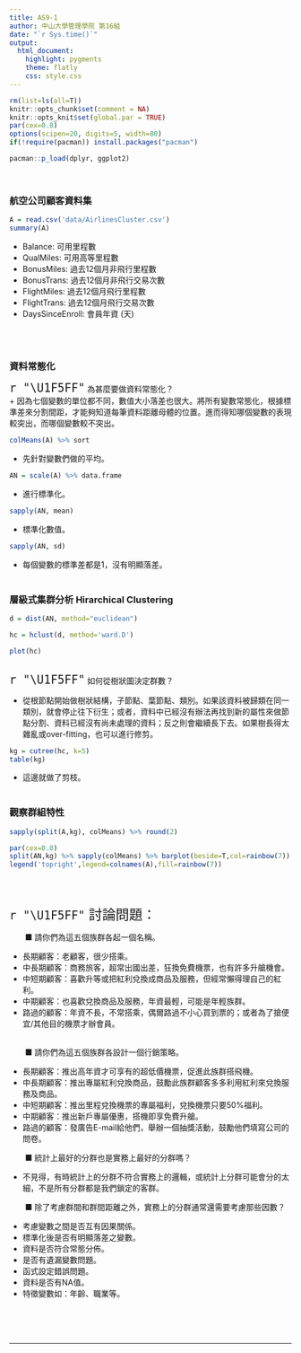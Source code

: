 ```yaml
---
title: AS9-1
author: 中山大學管理學院 第16組
date: "`r Sys.time()`"
output: 
  html_document:
    highlight: pygments
    theme: flatly
    css: style.css
---
```


```r
rm(list=ls(all=T))
knitr::opts_chunk$set(comment = NA)
knitr::opts_knit$set(global.par = TRUE)
par(cex=0.8)
options(scipen=20, digits=5, width=80)
if(!require(pacman)) install.packages("pacman")
```

```r
pacman::p_load(dplyr, ggplot2)
```
<br>

### 航空公司顧客資料集

```r
A = read.csv('data/AirlinesCluster.csv')
summary(A)
```

+ Balance: 可用里程數
+ QualMiles: 可用高等里程數
+ BonusMiles: 過去12個月非飛行里程數
+ BonusTrans: 過去12個月非飛行交易次數
+ FlightMiles: 過去12個月飛行里程數
+ FlightTrans: 過去12個月飛行交易次數
+ DaysSinceEnroll: 會員年資 (天)


<br><br>

### 資料常態化

<span style="font-size:24px">`r "\U1F5FF"`</span>
為甚麼要做資料常態化？<br>
+ 因為七個變數的單位都不同，數值大小落差也很大。將所有變數常態化，根據標準差來分割間距，才能夠知道每筆資料距離母體的位置。進而得知哪個變數的表現較突出，而哪個變數較不突出。
```r
colMeans(A) %>% sort
```
+ 先針對變數們做的平均。
```r
AN = scale(A) %>% data.frame
```
+ 進行標準化。
```r
sapply(AN, mean)
```
+ 標準化數值。
```r
sapply(AN, sd)
```
+ 每個變數的標準差都是1，沒有明顯落差。
<br><br>

### 層級式集群分析 Hirarchical Clustering


```r
d = dist(AN, method="euclidean")
```


```r
hc = hclust(d, method='ward.D')
```


```r
plot(hc)
```
<br>
<span style="font-size:24px">`r "\U1F5FF"`</span>
如何從樹狀圖決定群數？<br>

+ 從根節點開始做樹狀結構，子節點、葉節點、類別。如果該資料被歸類在同一類別，就會停止往下衍生；或者，資料中已經沒有辦法再找到新的屬性來做節點分割、資料已經沒有尚未處理的資料；反之則會繼續長下去。如果樹長得太雜亂或over-fitting，也可以進行修剪。


```r
kg = cutree(hc, k=5)
table(kg)
```
+ 這邊就做了剪枝。
<br><br>

### 觀察群組特性

```r
sapply(split(A,kg), colMeans) %>% round(2) 
```

```r
par(cex=0.8)
split(AN,kg) %>% sapply(colMeans) %>% barplot(beside=T,col=rainbow(7))
legend('topright',legend=colnames(A),fill=rainbow(7))
```

<br><br>

<p class="qiz">
<span style="font-size:24px">`r "\U1F5FF"` 討論問題：</span><br>

&emsp; ■ 請你們為這五個族群各起一個名稱。<br>

+ 長期顧客：老顧客，很少搭乘。
+ 中長期顧客：商務旅客，超常出國出差，狂換免費機票，也有許多升艙機會。
+ 中短期顧客：喜歡升等或把紅利兌換成商品及服務，但經常懶得理自己的紅利。
+ 中期顧客：也喜歡兌換商品及服務，年資最輕，可能是年輕族群。
+ 路過的顧客：年資不長，不常搭乘，偶爾路過不小心買到票的；或者為了搶便宜/其他目的機票才辦會員。

<br>
&emsp; ■ 請你們為這五個族群各設計一個行銷策略。<br>

+ 長期顧客：推出高年資才可享有的超低價機票，促進此族群搭飛機。
+ 中長期顧客：推出專屬紅利兌換商品，鼓勵此族群顧客多多利用紅利來兌換服務及商品。
+ 中短期顧客：推出里程兌換機票的專屬福利，兌換機票只要50%福利。
+ 中期顧客：推出新戶專屬優惠，搭機即享免費升艙。
+ 路過的顧客：發廣告E-mail給他們，舉辦一個抽獎活動，鼓勵他們填寫公司的問卷。

&emsp; ■ 統計上最好的分群也是實務上最好的分群嗎？<br>

+ 不見得，有時統計上的分群不符合實務上的邏輯，或統計上分群可能會分的太細，不是所有分群都是我們鎖定的客群。

&emsp; ■ 除了考慮群間和群間距離之外，實務上的分群通常還需要考慮那些因數？<br>
</p class="qiz">

+ 考慮變數之間是否互有因果關係。
+ 標準化後是否有明顯落差之變數。
+ 資料是否符合常態分佈。
+ 是否有遺漏變數問題。
+ 函式設定錯誤問題。
+ 資料是否有NA值。
+ 特徵變數如：年齡、職業等。

<br><br><br><hr>









